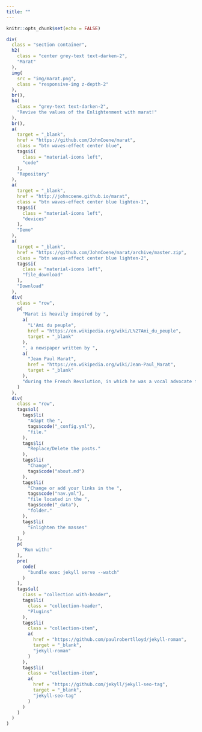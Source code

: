 ```yaml
---
title: ""
---
```


```r
knitr::opts_chunk$set(echo = FALSE)
```

<main>

```r
div(
  class = "section container",
  h2(
    class = "center grey-text text-darken-2",
    "Marat"
  ),
  img(
    src = "img/marat.png",
    class = "responsive-img z-depth-2"
  ),
  br(),
  h4(
    class = "grey-text text-darken-2",
    "Revive the values of the Enlightenment with marat!"
  ),
  br(),
  a(
    target = "_blank",
    href = "https://github.com/JohnCoene/marat",
    class = "btn waves-effect center blue",
    tags$i(
      class = "material-icons left",
      "code"
    ),
    "Repository"
  ),
  a(
    target = "_blank",
    href = "http://johncoene.github.io/marat",
    class = "btn waves-effect center blue lighten-1",
    tags$i(
      class = "material-icons left",
      "devices"
    ),
    "Demo"
  ),
  a(
    target = "_blank",
    href = "https://github.com/JohnCoene/marat/archive/master.zip",
    class = "btn waves-effect center blue lighten-2",
    tags$i(
      class = "material-icons left",
      "file_download"
    ),
    "Download"
  ),
  div(
    class = "row",
    p(
      "Marat is heavily inspired by ",
      a(
        "L'Ami du peuple",
        href = "https://en.wikipedia.org/wiki/L%27Ami_du_peuple",
        target = "_blank"
      ),
      ", a newspaper written by ",
      a(
        "Jean Paul Marat",
        href = "https://en.wikipedia.org/wiki/Jean-Paul_Marat",
        target = "_blank"
      ),
      "during the French Revolution, in which he was a vocal advocate for the rights of man and liberty."
    )
  ),
  div(
    class = "row",
    tags$ol(
      tags$li(
        "Adapt the ", 
        tags$code("_config.yml"),
        "file."
      ),
      tags$li(
        "Replace/Delete the posts."
      ),
      tags$li(
        "Change", 
        tags$code("about.md")
      ),
      tags$li(
        "Change or add your links in the ", 
        tags$code("nav.yml"),
        "file located in the ",
        tags$code("_data"),
        "folder."
      ),
      tags$li(
        "Enlighten the masses"
      )
    ),
    p(
      "Run with:"
    ), 
    pre(
      code(
        "bundle exec jekyll serve --watch"
      )
    ),
    tags$ul(
      class = "collection with-header",
      tags$li(
        class = "collection-header",
        "Plugins"
      ),
      tags$li(
        class = "collection-item",
        a(
          href = "https://github.com/paulrobertlloyd/jekyll-roman",
          target = "_blank",
          "jekyll-roman"
        )
      ),
      tags$li(
        class = "collection-item",
        a(
          href = "https://github.com/jekyll/jekyll-seo-tag",
          target = "_blank",
          "jekyll-seo-tag"
        )
      )
    )
  )
)
```

</main>